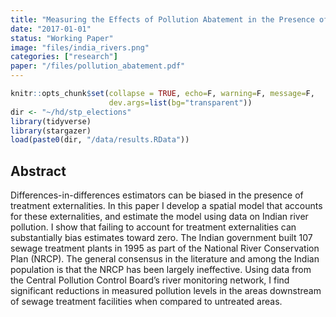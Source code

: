 ```yaml
---
title: "Measuring the Effects of Pollution Abatement in the Presence of Treatment Externalities"
date: "2017-01-01"
status: "Working Paper"
image: "files/india_rivers.png"
categories: ["research"]
paper: "/files/pollution_abatement.pdf"
---
```


<!-- blogdown::hugo_build() -->
<!-- blogdown::serve_site() -->


```r
knitr::opts_chunk$set(collapse = TRUE, echo=F, warning=F, message=F,
                      dev.args=list(bg="transparent"))
dir <- "~/hd/stp_elections"
library(tidyverse)
library(stargazer)
load(paste0(dir, "/data/results.RData"))
```

## Abstract

Differences-in-differences estimators can be biased in the presence of treatment externalities. In this paper I develop a spatial model that accounts for these externalities, and estimate the model using data on Indian river pollution. I show that failing to account for treatment externalities can substantially bias estimates toward zero.
The Indian government built 107 sewage treatment plants in 1995 as part of the National River Conservation Plan (NRCP). The general consensus in the literature and among the Indian population is that the NRCP has been largely ineffective. Using data from the Central Pollution Control Board's river monitoring network, I find significant reductions in measured pollution levels in the areas downstream of sewage treatment facilities when compared to untreated areas. 

<!-- ## Slides -->


<!-- ```{r, out.width="100%"} -->
<!-- knitr::include_url("/files/stp_elections_slides.html") -->
<!--                    ## height="800px") -->
<!-- ``` -->



